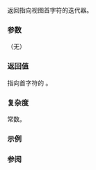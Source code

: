 {{cpp/string/basic_string_view/title|begin|cbegin}}
{{cpp/string/basic_string_view/navbar}}
{{dcl begin}}
{{dcl|since=c++17|
constexpr const_iterator begin() const noexcept;
}}
{{dcl|since=c++17|
constexpr const_iterator cbegin() const noexcept;
}}
{{dcl end}}

返回指向视图首字符的迭代器。

{{image|range-begin-end.svg}}

===参数===
（无）

===返回值===
指向首字符的 {{tt|const_iterator}}。

===复杂度===
常数。

===示例===
{{example|code=
#include &lt;iostream&gt;
#include &lt;string_view&gt;

int main()
{
    constexpr std::string_view str_view("abcd");

    constexpr auto begin = str_view.begin();
    constexpr auto cbegin = str_view.cbegin();
    static_assert(
        *begin == 'a' and
        *cbegin == 'a' and
        *begin == *cbegin and
        begin == cbegin and
        std::same_as&lt;decltype(begin), decltype(cbegin)&gt;);
}
}}

===参阅===
{{dsc begin}}
{{dsc inc|cpp/string/basic_string_view/dsc end}}
{{dsc inc|cpp/string/basic_string/dsc {{SUBPAGENAMEE}}}}
{{dsc end}}

{{langlinks|en|es|ja}}